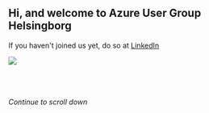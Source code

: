 ## Hi, and welcome to Azure User Group Helsingborg

If you haven't joined us yet, do so at [LinkedIn](https://www.linkedin.com/groups/12610232/)

![](./default-monochrome-white.svg)
<br />
<br />
<br />
<br />

*Continue to scroll down*